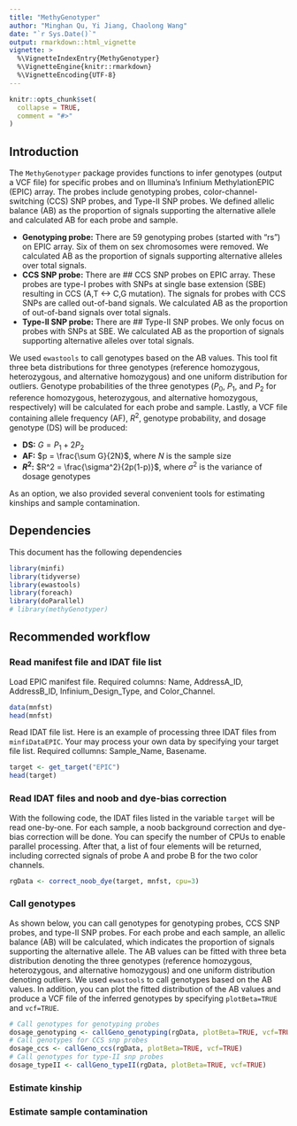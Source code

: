 ---
title: "MethyGenotyper"
author: "Minghan Qu, Yi Jiang, Chaolong Wang"
date: "`r Sys.Date()`"
output: rmarkdown::html_vignette
vignette: >
  %\VignetteIndexEntry{MethyGenotyper}
  %\VignetteEngine{knitr::rmarkdown}
  %\VignetteEncoding{UTF-8}
---

```{r setup, include = FALSE}
knitr::opts_chunk$set(
  collapse = TRUE,
  comment = "#>"
)
```

## Introduction

The `MethyGenotyper` package provides functions to infer genotypes (output a VCF file) for specific probes and on Illumina's Infinium MethylationEPIC (EPIC) array. The probes include genotyping probes, color-channel-switching (CCS) SNP probes, and Type-II SNP probes. We defined allelic balance (AB) as the proportion of signals supporting the alternative allele and calculated AB for each probe and sample. 

- __Genotyping probe:__ There are 59 genotyping probes (started with "rs") on EPIC array. Six of them on sex chromosomes were removed. We calculated AB as the proportion of signals supporting alternative alleles over total signals.
- __CCS SNP probe:__ There are ## CCS SNP probes on EPIC array. These probes are type-I probes with SNPs at single base extension (SBE) resulting in CCS (A,T <-> C,G mutation). The signals for probes with CCS SNPs are called out-of-band signals. We calculated AB as the proportion of out-of-band signals over total signals.
- __Type-II SNP probe:__ There are ## Type-II SNP probes. We only focus on probes with SNPs at SBE. We calculated AB as the proportion of signals supporting alternative alleles over total signals. 

We used `ewastools` to call genotypes based on the AB values. This tool fit three beta distributions for three genotypes (reference homozygous, heterozygous, and alternative homozygous) and one uniform distribution for outliers. Genotype probabilities of the three genotypes ($P_0$, $P_1$, and $P_2$ for reference homozygous, heterozygous, and alternative homozygous, respectively) will be calculated for each probe and sample. Lastly, a VCF file containing allele frequency (AF), $R^2$, genotype probability, and dosage genotype (DS) will be produced:

- __DS:__ $G = P_1 + 2P_2$
- __AF:__ $p = \frac{\sum G}{2N}$, where $N$ is the sample size
- __$R^2$:__ $R^2 = \frac{\sigma^2}{2p(1-p)}$, where $\sigma^2$ is the variance of dosage genotypes

As an option, we also provided several convenient tools for estimating kinships and sample contamination.

## Dependencies

This document has the following dependencies

```{r dependencies, eval=TRUE, message=FALSE, warning=FALSE}
library(minfi)
library(tidyverse)
library(ewastools)
library(foreach)
library(doParallel)
# library(methyGenotyper)
```

## Recommended workflow

### Read manifest file and IDAT file list

Load EPIC manifest file. Required columns: Name, AddressA_ID, AddressB_ID, Infinium_Design_Type, and Color_Channel.

```{r mnfst, eval=TRUE, warning=FALSE, message=TRUE}
data(mnfst)
head(mnfst)
```

Read IDAT file list. Here is an example of processing three IDAT files from `minfiDataEPIC`. Your may process your own data by specifying your target file list. Required collumns: Sample_Name, Basename.

```{r rgSet, eval=TRUE, warning=FALSE, message=TRUE}
target <- get_target("EPIC")
head(target)
```

### Read IDAT files and noob and dye-bias correction

With the following code, the IDAT files listed in the variable `target` will be read one-by-one. For each sample, a noob background correction and dye-bias correction will be done. You can specify the number of CPUs to enable parallel processing. After that, a list of four elements will be returned, including corrected signals of probe A and probe B for the two color channels.

```{r correct_noob_dye, eval=FALSE, warning=FALSE, message=FALSE}
rgData <- correct_noob_dye(target, mnfst, cpu=3)
```

### Call genotypes

As shown below, you can call genotypes for genotyping probes, CCS SNP probes, and type-II SNP probes. For each probe and each sample, an allelic balance (AB) will be calculated, which indicates the proportion of signals supporting the alternative allele. The AB values can be fitted with three beta distribution denoting the three genotypes (reference homozygous, heterozygous, and alternative homozygous) and one uniform distribution denoting outliers. We used `ewastools` to call genotypes based on the AB values. In addition, you can plot the fitted distribution of the AB values and produce a VCF file of the inferred genotypes by specifying `plotBeta=TRUE` and `vcf=TRUE`.

```{r callGeno, eval=FALSE, warning=FALSE, message=FALSE}
# Call genotypes for genotyping probes
dosage_genotyping <- callGeno_genotyping(rgData, plotBeta=TRUE, vcf=TRUE)
# Call genotypes for CCS snp probes
dosage_ccs <- callGeno_ccs(rgData, plotBeta=TRUE, vcf=TRUE)
# Call genotypes for type-II snp probes
dosage_typeII <- callGeno_typeII(rgData, plotBeta=TRUE, vcf=TRUE)
```

### Estimate kinship


### Estimate sample contamination



